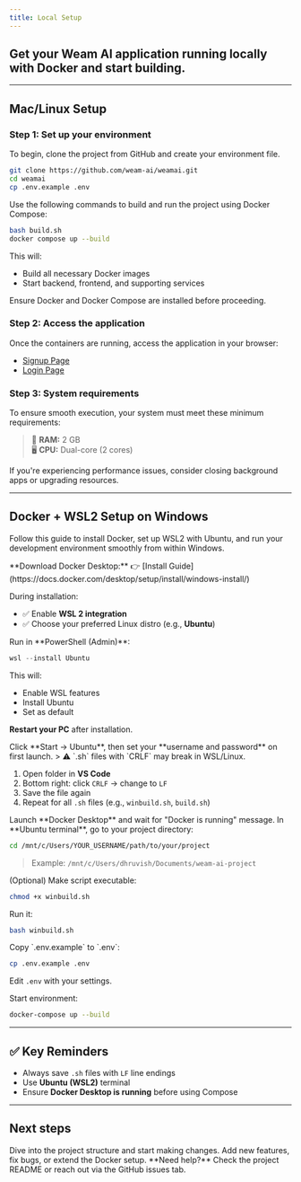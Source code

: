 ```yaml
---
title: Local Setup
---
```


## Get your **Weam AI** application running locally with Docker and start building.

---
## Mac/Linux Setup 

### Step 1: Set up your environment

<AccordionGroup>

<Accordion icon="copy" title="Clone the repository">
To begin, clone the project from GitHub and create your environment file.

```bash
git clone https://github.com/weam-ai/weamai.git
cd weamai
cp .env.example .env
```
</Accordion>

<Accordion icon="rectangle-terminal" title="Build and run with Docker (Mac/Linux)">
Use the following commands to build and run the project using Docker Compose:

```bash
bash build.sh
docker compose up --build
```

This will:
- Build all necessary Docker images
- Start backend, frontend, and supporting services

<Note>Ensure Docker and Docker Compose are installed before proceeding.</Note>
</Accordion>

</AccordionGroup>


### Step 2: Access the application

<AccordionGroup>

<Accordion icon="globe" title="Visit the web interface">
Once the containers are running, access the application in your browser:

- [Signup Page](http://localhost:3000/register)  
- [Login Page](http://localhost:3000/login)
</Accordion>

</AccordionGroup>


### Step 3: System requirements

<AccordionGroup>

<Accordion icon="cpu" title="Minimum configuration">
To ensure smooth execution, your system must meet these minimum requirements:

> 🧠 **RAM:** 2 GB  
> 🖥️ **CPU:** Dual-core (2 cores)

<Tip>If you're experiencing performance issues, consider closing background apps or upgrading resources.</Tip>
</Accordion>

</AccordionGroup>

---

## Docker + WSL2 Setup on Windows

Follow this guide to install Docker, set up WSL2 with Ubuntu, and run your development environment smoothly from within Windows.

<AccordionGroup>

<Accordion icon="download" title="1. Install Docker Desktop for Windows">
**Download Docker Desktop:**  
👉 [Install Guide](https://docs.docker.com/desktop/setup/install/windows-install/)

During installation:
- ✅ Enable **WSL 2 integration**
- ✅ Choose your preferred Linux distro (e.g., **Ubuntu**)
</Accordion>

<Accordion icon="terminal" title="2. Install WSL2 with Ubuntu">
Run in **PowerShell (Admin)**:

```powershell
wsl --install Ubuntu
```

This will:
- Enable WSL features
- Install Ubuntu
- Set as default

**Restart your PC** after installation.
</Accordion>

<Accordion icon="window" title="3. Open Ubuntu (WSL2 Terminal)">
Click **Start → Ubuntu**, then set your **username and password** on first launch.
</Accordion>

<Accordion icon="code" title="4. Set VS Code to Use LF Line Endings">
> ⚠️ `.sh` files with `CRLF` may break in WSL/Linux.

1. Open folder in **VS Code**
2. Bottom right: click `CRLF` → change to `LF`
3. Save the file again
4. Repeat for all `.sh` files (e.g., `winbuild.sh`, `build.sh`)
</Accordion>

<Accordion icon="docker" title="5. Ensure Docker Desktop is Running">
Launch **Docker Desktop** and wait for "Docker is running" message.
</Accordion>

<Accordion icon="folder-open" title="6. Navigate to Project from Ubuntu">
In **Ubuntu terminal**, go to your project directory:

```bash
cd /mnt/c/Users/YOUR_USERNAME/path/to/your/project
```

> Example: `/mnt/c/Users/dhruvish/Documents/weam-ai-project`
</Accordion>

<Accordion icon="play" title="7. Run winbuild.sh">
(Optional) Make script executable:

```bash
chmod +x winbuild.sh
```

Run it:

```bash
bash winbuild.sh
```
</Accordion>

<Accordion icon="gear" title="8. Set Environment Variables">
Copy `.env.example` to `.env`:

```bash
cp .env.example .env
```

Edit `.env` with your settings.
</Accordion>

<Accordion icon="rocket" title="9. Run Docker Compose">
Start environment:

```bash
docker-compose up --build
```
</Accordion>

</AccordionGroup>

---

## ✅ Key Reminders

- Always save `.sh` files with `LF` line endings
- Use **Ubuntu (WSL2)** terminal
- Ensure **Docker Desktop is running** before using Compose

---

## Next steps

<CardGroup cols={2}>

<Card title="Explore the codebase" icon="folder-open" href="#">
  Dive into the project structure and start making changes.
</Card>

<Card title="Contribute or extend" icon="plus" href="#">
  Add new features, fix bugs, or extend the Docker setup.
</Card>

</CardGroup>

<Note>
  **Need help?** Check the project README or reach out via the GitHub issues tab.
</Note>